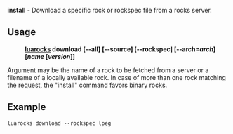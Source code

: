 '''install''' - Download a specific rock or rockspec file from a rocks server.

== Usage ==

:'''[[luarocks]] download <nowiki>[</nowiki>--all<nowiki>]</nowiki> <nowiki>[</nowiki>--source<nowiki>]</nowiki> <nowiki>[</nowiki>--rockspec<nowiki>]</nowiki> <nowiki>[</nowiki>--arch=''arch''<nowiki>]</nowiki> <nowiki>[</nowiki>''name'' <nowiki>[</nowiki>''version''<nowiki>]</nowiki><nowiki>]</nowiki>'''

Argument may be the name of a rock to be fetched from a server or a filename of a locally available rock. In case of more than one rock matching the request, the "install" command favors binary rocks.

== Example ==

 luarocks download --rockspec lpeg
